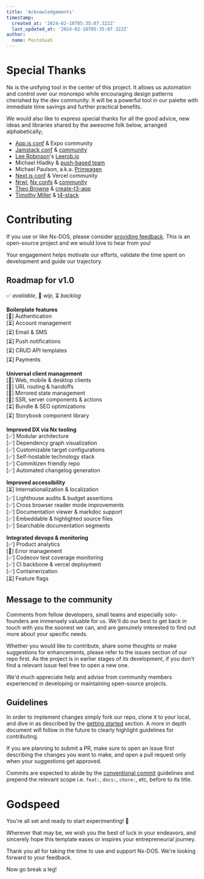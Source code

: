 ```yaml
---
title: 'Acknowledgements'
timestamp:
  created_at: '2024-02-18T05:35:07.322Z'
  last_updated_at: '2024-02-18T05:35:07.322Z'
author:
  name: PestoSaaS
---
```


# Special Thanks

Nx is the unifying tool in the center of this project. It allows us automation and control over our monorepo while encouraging design patterns cherished by the dev community. It will be a powerful tool in our palette with immediate time savings and further practical benefits.

We would also like to express special thanks for all the good advice, new ideas and libraries shared by the awesome folk below, arranged alphabetically;

- [App.js conf](https://appjs.co/) & Expo community
- [Jamstack conf](https://jamstack.org/conf/) & [community](https://jamstack.org/)
- [Lee Robinson](https://www.youtube.com/@leerob)'s [Leerob.io](https://github.com/leerob/leerob.io)
- Michael Hladky & [push-based team](https://push-based.io/team)
- Michael Paulson, a.k.a. [Primeagen](https://www.youtube.com/@ThePrimeTimeagen)
- [Next.js conf](https://nextjs.org/conf) & Vercel community
- [Nrwl](https://nx.app/company), [Nx confs](https://nx.dev/conf) & [community](https://go.nrwl.io/join-slack?utm_source=nx.dev)
- [Theo Browne](https://www.youtube.com/@t3dotgg) & [create-t3-app](https://github.com/t3dotgg)
- [Timothy Miller](https://github.com/timothymiller) & [t4-stack](https://docs.t4stack.com/)


# Contributing

If you use or like Nx-DOS, please consider [providing feedback](https://github.com/PestoSaaS/Nx-DOS). This is an open-source project and we would love to hear from you!

Your engagement helps motivate our efforts, validate the time spent on development and guide our trajectory.

## Roadmap for v1.0

✅ *available*, 🚧 *wip*, ⏳ *backlog*

**Boilerplate features**  
 [🚧] Authentication  
 [⏳] Account management  
 [⏳] Email & SMS  
 [⏳] Push notifications  
 [⏳] CRUD API templates  
 [⏳] Payments  

**Universal client management**  
 [🚧] Web, mobile & desktop clients  
 [🚧] URL routing & handoffs  
 [🚧] Mirrored state management  
 [🚧] SSR, server components & actions  
 [⏳] Bundle & SEO optimizations  
 [⏳] Storybook component library  

**Improved DX via Nx tooling**  
 [✅] Modular architecture  
 [✅] Dependency graph visualization  
 [✅] Customizable target configurations  
 [✅] Self-hostable technology stack  
 [✅] Commitizen friendly repo  
 [✅] Automated changelog generation  

**Improved accessibility**  
 [⏳] Internationalization & localization  
 [✅] Lighthouse audits & budget assertions  
 [✅] Cross browser reader mode improvements  
 [✅] Documentation viewer & markdoc support  
 [✅] Embeddable & highlighted source files  
 [✅] Searchable documentation segments  

**Integrated devops & monitoring**  
 [✅] Product analytics  
 [🚧] Error management   
 [✅] Codecov test coverage monitoring    
 [✅] CI backbone & vercel deployment  
 [✅] Containerization  
 [⏳] Feature flags  

## Message to the community

Comments from fellow developers, small teams and especially solo-founders are immensely valuable for us. We'll do our best to get back in touch with you the soonest we can, and are genuinely interested to find out more about your specific needs.

Whether you would like to contribute, share some thoughts or make suggestions for enhancements, please refer to the issues section of our repo first. As the project is in earlier stages of its development, if you don't find a relevant issue feel free to open a new one.

We'd much appreciate help and advise from community members experienced in developing or maintaining open-source projects.

## Guidelines

In order to implement changes simply fork our repo, clone it to your local, and dive in as described by the [getting started](/getting-started) section. A more in depth document will follow in the future to clearly highlight guidelines for contributing.

If you are planning to submit a PR, make sure to open an issue first describing the changes you want to make, and open a pull request only when your suggestions get approved.

Commits are expected to abide by the [conventional commit](https://www.conventionalcommits.org) guidelines and prepend the relevant scope i.e. `feat:`, `docs:`, `chore:`, etc, before to its title.

# Godspeed

You're all set and ready to start experimenting! 🤗

Wherever that may be, we wish you the best of luck in your endeavors, and sincerely hope this template eases or inspires your entrepreneurial journey.

Thank you all for taking the time to use and support Nx-DOS. We're looking forward to your feedback.

Now go break a leg!
